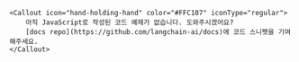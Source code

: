 ```mdx
<Callout icon="hand-holding-hand" color="#FFC107" iconType="regular">
    아직 JavaScript로 작성된 코드 예제가 없습니다. 도와주시겠어요?
    [docs repo](https://github.com/langchain-ai/docs)에 코드 스니펫을 기여해주세요.
</Callout>
```